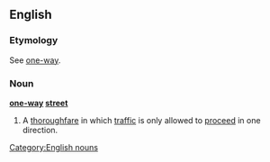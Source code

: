 ==English==

===Etymology===
See [[one-way]].

===Noun===
'''[[one-way]] [[street]]'''
#A [[thoroughfare]] in which [[traffic]] is only allowed to [[proceed]] in one direction.
[[Category:English nouns]]